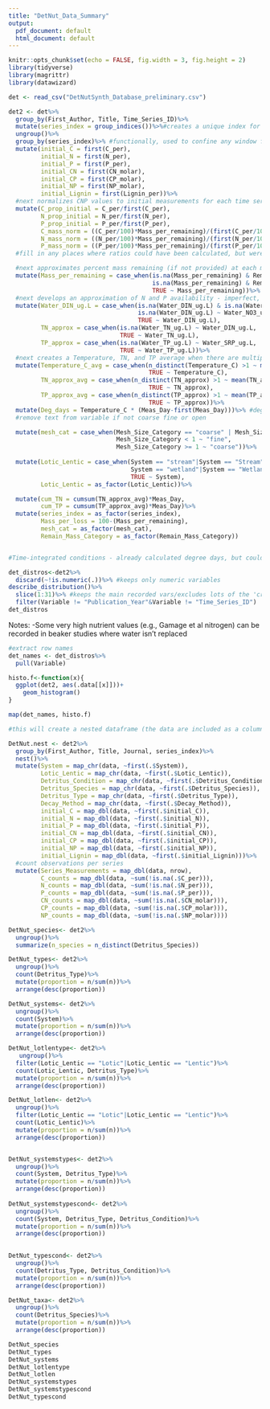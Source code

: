 ```yaml
---
title: "DetNut_Data_Summary"
output:
  pdf_document: default
  html_document: default
---
```


```r
knitr::opts_chunk$set(echo = FALSE, fig.width = 3, fig.height = 2)
library(tidyverse)
library(magrittr)
library(datawizard)
```

```r
det <- read_csv("DetNutSynth_Database_preliminary.csv")


```


```r
det2 <- det%>%
  group_by(First_Author, Title, Time_Series_ID)%>%
  mutate(series_index = group_indices())%>%#creates a unique index for each time series
  ungroup()%>%
  group_by(series_index)%>% #functionally, used to confine any window functions like first() to a time series rather than the first observation of whole dataframe
  mutate(initial_C = first(C_per),
         initial_N = first(N_per),
         initial_P = first(P_per),
         initial_CN = first(CN_molar),
         initial_CP = first(CP_molar),
         initial_NP = first(NP_molar),
         initial_Lignin = first(Lignin_per))%>%
  #next normalizes CNP values to initial measurements for each time series and to initial masses as in Manzoni
  mutate(C_prop_initial = C_per/first(C_per),
         N_prop_initial = N_per/first(N_per),
         P_prop_initial = P_per/first(P_per),
         C_mass_norm = ((C_per/100)*Mass_per_remaining)/(first(C_per/100)*first(Mass_per_remaining)),
         N_mass_norm = ((N_per/100)*Mass_per_remaining)/(first(N_per/100)*first(Mass_per_remaining)),
         P_mass_norm = ((P_per/100)*Mass_per_remaining)/(first(P_per/100)*first(Mass_per_remaining)))%>%
  #fill in any places where ratios could have been calculated, but weren't

  #next approximates percent mass remaining (if not provided) at each measurement day from k value
  mutate(Mass_per_remaining = case_when(is.na(Mass_per_remaining) & Remain_Mass_Category == "afdm" ~ exp(-k*Meas_Day)*100,
                                        is.na(Mass_per_remaining) & Remain_Mass_Category == "dm" ~ exp(-k*Meas_Day)*100,
                                        TRUE ~ Mass_per_remaining))%>%
  #next develops an approximation of N and P availability - imperfect, but aggregates the N and P data together about as well as possible without assuming anything else
  mutate(Water_DIN_ug.L = case_when(is.na(Water_DIN_ug.L) & is.na(Water_NH4_ug.L) ~ Water_NO3_ug.L,
                                    is.na(Water_DIN_ug.L) ~ Water_NO3_ug.L + Water_NH4_ug.L,
                                    TRUE ~ Water_DIN_ug.L),
         TN_approx = case_when(is.na(Water_TN_ug.L) ~ Water_DIN_ug.L,
                               TRUE ~ Water_TN_ug.L),
         TP_approx = case_when(is.na(Water_TP_ug.L) ~ Water_SRP_ug.L,
                               TRUE ~ Water_TP_ug.L))%>%
  #next creates a Temperature, TN, and TP average when there are multiple values given - these NEEDS TO BE CHANGED INTO A TIME-WEIGHTED AVERAGE
  mutate(Temperature_C_avg = case_when(n_distinct(Temperature_C) >1 ~ mean(Temperature_C), 
                                       TRUE ~ Temperature_C),
         TN_approx_avg = case_when(n_distinct(TN_approx) >1 ~ mean(TN_approx), 
                                       TRUE ~ TN_approx),
         TP_approx_avg = case_when(n_distinct(TP_approx) >1 ~ mean(TP_approx), 
                                       TRUE ~ TP_approx))%>%
  mutate(Deg_days = Temperature_C * (Meas_Day-first(Meas_Day)))%>% #degree days
  #remove text from variable if not coarse fine or open

  mutate(mesh_cat = case_when(Mesh_Size_Category == "coarse" | Mesh_Size_Category == "fine" | Mesh_Size_Category == "open" ~ Mesh_Size_Category,
                              Mesh_Size_Category < 1 ~ "fine",
                              Mesh_Size_Category >= 1 ~ "coarse"))%>%
 
  mutate(Lotic_Lentic = case_when(System == "stream"|System == "Stream"|System == "Channel"|System == "river" ~ "Lotic",
                                  System == "wetland"|System == "Wetland"|System == "wetlands"|System == "marsh"|System == "lake"|System == "Lake"|System == "pond"|System == "reservoir" ~ "Lentic",
                                  TRUE ~ System),
         Lotic_Lentic = as_factor(Lotic_Lentic))%>%

  mutate(cum_TN = cumsum(TN_approx_avg)*Meas_Day,
         cum_TP = cumsum(TP_approx_avg)*Meas_Day)%>%
  mutate(series_index = as_factor(series_index),
         Mass_per_loss = 100-(Mass_per_remaining),
         mesh_cat = as_factor(mesh_cat),
         Remain_Mass_Category = as_factor(Remain_Mass_Category))


#Time-integrated conditions - already calculated degree days, but could do to approximate a cumulative N load, P load, etc.

```


```r
det_distros<-det2%>%
  discard(~!is.numeric(.))%>% #keeps only numeric variables
describe_distribution()%>%
  slice(1:31)%>% #keeps the main recorded vars/excludes lots of the 'created' or summarized variables from earlier chunk
  filter(Variable != "Publication_Year"&Variable != "Time_Series_ID")
det_distros
```
Notes:
-Some very high nutrient values (e.g., Gamage et al nitrogen) can be recorded in beaker studies where water isn't replaced



```r
#extract row names
det_names <- det_distros%>%
  pull(Variable)

histo.f<-function(x){
  ggplot(det2, aes(.data[[x]]))+
    geom_histogram()
}

map(det_names, histo.f)

```




```r
#this will create a nested dataframe (the data are included as a column within the larger dataframe) that can be used to look at characteristics of each time series, rather than the  data overall. This may have limited application, but can also be expanded.

DetNut.nest <- det2%>%
  group_by(First_Author, Title, Journal, series_index)%>%
  nest()%>%
  mutate(System = map_chr(data, ~first(.$System)),
         Lotic_Lentic = map_chr(data, ~first(.$Lotic_Lentic)),
         Detritus_Condition = map_chr(data, ~first(.$Detritus_Condition)),
         Detritus_Species = map_chr(data, ~first(.$Detritus_Species)),
         Detritus_Type = map_chr(data, ~first(.$Detritus_Type)),
         Decay_Method = map_chr(data, ~first(.$Decay_Method)),
         initial_C = map_dbl(data, ~first(.$initial_C)),
         initial_N = map_dbl(data, ~first(.$initial_N)),
         initial_P = map_dbl(data, ~first(.$initial_P)),
         initial_CN = map_dbl(data, ~first(.$initial_CN)),
         initial_CP = map_dbl(data, ~first(.$initial_CP)),
         initial_NP = map_dbl(data, ~first(.$initial_NP)),
         initial_Lignin = map_dbl(data, ~first(.$initial_Lignin)))%>%
  #count observations per series
  mutate(Series_Measurements = map_dbl(data, nrow),
         C_counts = map_dbl(data, ~sum(!is.na(.$C_per))),
         N_counts = map_dbl(data, ~sum(!is.na(.$N_per))),
         P_counts = map_dbl(data, ~sum(!is.na(.$P_per))),
         CN_counts = map_dbl(data, ~sum(!is.na(.$CN_molar))),
         CP_counts = map_dbl(data, ~sum(!is.na(.$CP_molar))),
         NP_counts = map_dbl(data, ~sum(!is.na(.$NP_molar))))


```



```r
DetNut_species<- det2%>%
  ungroup()%>%
  summarize(n_species = n_distinct(Detritus_Species))

DetNut_types<- det2%>%
  ungroup()%>%
  count(Detritus_Type)%>%
  mutate(proportion = n/sum(n))%>%
  arrange(desc(proportion))

DetNut_systems<- det2%>%
  ungroup()%>%
  count(System)%>%
  mutate(proportion = n/sum(n))%>%
  arrange(desc(proportion))

DetNut_lotlentype<- det2%>%
   ungroup()%>%
  filter(Lotic_Lentic == "Lotic"|Lotic_Lentic == "Lentic")%>%
  count(Lotic_Lentic, Detritus_Type)%>%
  mutate(proportion = n/sum(n))%>%
  arrange(desc(proportion))

DetNut_lotlen<- det2%>%
  ungroup()%>%
  filter(Lotic_Lentic == "Lotic"|Lotic_Lentic == "Lentic")%>%
  count(Lotic_Lentic)%>%
  mutate(proportion = n/sum(n))%>%
  arrange(desc(proportion))


DetNut_systemstypes<- det2%>%
  ungroup()%>%
  count(System, Detritus_Type)%>%
  mutate(proportion = n/sum(n))%>%
  arrange(desc(proportion))
 
DetNut_systemstypescond<- det2%>%
  ungroup()%>%
  count(System, Detritus_Type, Detritus_Condition)%>%
  mutate(proportion = n/sum(n))%>%
  arrange(desc(proportion))

 
DetNut_typescond<- det2%>%
  ungroup()%>%
  count(Detritus_Type, Detritus_Condition)%>%
  mutate(proportion = n/sum(n))%>%
  arrange(desc(proportion))

DetNut_taxa<- det2%>%
  ungroup()%>%
  count(Detritus_Species)%>%
  mutate(proportion = n/sum(n))%>%
  arrange(desc(proportion))

DetNut_species
DetNut_types
DetNut_systems
DetNut_lotlentype
DetNut_lotlen
DetNut_systemstypes
DetNut_systemstypescond
DetNut_typescond

```





